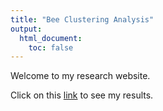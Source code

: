 ```yaml
---
title: "Bee Clustering Analysis"
output:
  html_document:
    toc: false
---
```


Welcome to my research website.

Click on this [link](Feature_Extraction.html) to see my results.

```python

```



